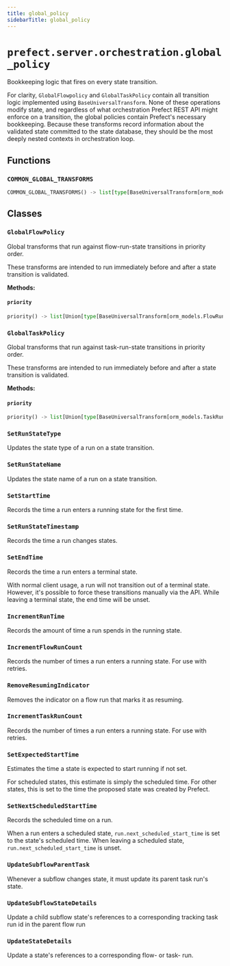 ```yaml
---
title: global_policy
sidebarTitle: global_policy
---
```


# `prefect.server.orchestration.global_policy`



Bookkeeping logic that fires on every state transition.

For clarity, `GlobalFlowpolicy` and `GlobalTaskPolicy` contain all transition logic
implemented using `BaseUniversalTransform`. None of these operations modify state, and regardless of what orchestration Prefect REST API might
enforce on a transition, the global policies contain Prefect's necessary bookkeeping.
Because these transforms record information about the validated state committed to the
state database, they should be the most deeply nested contexts in orchestration loop.


## Functions

### `COMMON_GLOBAL_TRANSFORMS` <sup><a href="https://github.com/prefecthq/prefect/blob/main/src/prefect/server/orchestration/global_policy.py#L34"><Icon icon="github" size="14" /></a></sup>

```python
COMMON_GLOBAL_TRANSFORMS() -> list[type[BaseUniversalTransform[orm_models.Run, Union[core.FlowRunPolicy, core.TaskRunPolicy]]]]
```

## Classes

### `GlobalFlowPolicy` <sup><a href="https://github.com/prefecthq/prefect/blob/main/src/prefect/server/orchestration/global_policy.py#L54"><Icon icon="github" size="14" /></a></sup>


Global transforms that run against flow-run-state transitions in priority order.

These transforms are intended to run immediately before and after a state transition
is validated.


**Methods:**

#### `priority` <sup><a href="https://github.com/prefecthq/prefect/blob/main/src/prefect/server/orchestration/global_policy.py#L63"><Icon icon="github" size="14" /></a></sup>

```python
priority() -> list[Union[type[BaseUniversalTransform[orm_models.FlowRun, core.FlowRunPolicy]], type[BaseOrchestrationRule[orm_models.FlowRun, core.FlowRunPolicy]]]]
```

### `GlobalTaskPolicy` <sup><a href="https://github.com/prefecthq/prefect/blob/main/src/prefect/server/orchestration/global_policy.py#L87"><Icon icon="github" size="14" /></a></sup>


Global transforms that run against task-run-state transitions in priority order.

These transforms are intended to run immediately before and after a state transition
is validated.


**Methods:**

#### `priority` <sup><a href="https://github.com/prefecthq/prefect/blob/main/src/prefect/server/orchestration/global_policy.py#L96"><Icon icon="github" size="14" /></a></sup>

```python
priority() -> list[Union[type[BaseUniversalTransform[orm_models.TaskRun, core.TaskRunPolicy]], type[BaseOrchestrationRule[orm_models.TaskRun, core.TaskRunPolicy]]]]
```

### `SetRunStateType` <sup><a href="https://github.com/prefecthq/prefect/blob/main/src/prefect/server/orchestration/global_policy.py#L115"><Icon icon="github" size="14" /></a></sup>


Updates the state type of a run on a state transition.


### `SetRunStateName` <sup><a href="https://github.com/prefecthq/prefect/blob/main/src/prefect/server/orchestration/global_policy.py#L135"><Icon icon="github" size="14" /></a></sup>


Updates the state name of a run on a state transition.


### `SetStartTime` <sup><a href="https://github.com/prefecthq/prefect/blob/main/src/prefect/server/orchestration/global_policy.py#L155"><Icon icon="github" size="14" /></a></sup>


Records the time a run enters a running state for the first time.


### `SetRunStateTimestamp` <sup><a href="https://github.com/prefecthq/prefect/blob/main/src/prefect/server/orchestration/global_policy.py#L177"><Icon icon="github" size="14" /></a></sup>


Records the time a run changes states.


### `SetEndTime` <sup><a href="https://github.com/prefecthq/prefect/blob/main/src/prefect/server/orchestration/global_policy.py#L197"><Icon icon="github" size="14" /></a></sup>


Records the time a run enters a terminal state.

With normal client usage, a run will not transition out of a terminal state.
However, it's possible to force these transitions manually via the API. While
leaving a terminal state, the end time will be unset.


### `IncrementRunTime` <sup><a href="https://github.com/prefecthq/prefect/blob/main/src/prefect/server/orchestration/global_policy.py#L233"><Icon icon="github" size="14" /></a></sup>


Records the amount of time a run spends in the running state.


### `IncrementFlowRunCount` <sup><a href="https://github.com/prefecthq/prefect/blob/main/src/prefect/server/orchestration/global_policy.py#L257"><Icon icon="github" size="14" /></a></sup>


Records the number of times a run enters a running state. For use with retries.


### `RemoveResumingIndicator` <sup><a href="https://github.com/prefecthq/prefect/blob/main/src/prefect/server/orchestration/global_policy.py#L283"><Icon icon="github" size="14" /></a></sup>


Removes the indicator on a flow run that marks it as resuming.


### `IncrementTaskRunCount` <sup><a href="https://github.com/prefecthq/prefect/blob/main/src/prefect/server/orchestration/global_policy.py#L309"><Icon icon="github" size="14" /></a></sup>


Records the number of times a run enters a running state. For use with retries.


### `SetExpectedStartTime` <sup><a href="https://github.com/prefecthq/prefect/blob/main/src/prefect/server/orchestration/global_policy.py#L328"><Icon icon="github" size="14" /></a></sup>


Estimates the time a state is expected to start running if not set.

For scheduled states, this estimate is simply the scheduled time. For other states,
this is set to the time the proposed state was created by Prefect.


### `SetNextScheduledStartTime` <sup><a href="https://github.com/prefecthq/prefect/blob/main/src/prefect/server/orchestration/global_policy.py#L356"><Icon icon="github" size="14" /></a></sup>


Records the scheduled time on a run.

When a run enters a scheduled state, `run.next_scheduled_start_time` is set to
the state's scheduled time. When leaving a scheduled state,
`run.next_scheduled_start_time` is unset.


### `UpdateSubflowParentTask` <sup><a href="https://github.com/prefecthq/prefect/blob/main/src/prefect/server/orchestration/global_policy.py#L386"><Icon icon="github" size="14" /></a></sup>


Whenever a subflow changes state, it must update its parent task run's state.


### `UpdateSubflowStateDetails` <sup><a href="https://github.com/prefecthq/prefect/blob/main/src/prefect/server/orchestration/global_policy.py#L418"><Icon icon="github" size="14" /></a></sup>


Update a child subflow state's references to a corresponding tracking task run id
in the parent flow run


### `UpdateStateDetails` <sup><a href="https://github.com/prefecthq/prefect/blob/main/src/prefect/server/orchestration/global_policy.py#L442"><Icon icon="github" size="14" /></a></sup>


Update a state's references to a corresponding flow- or task- run.

